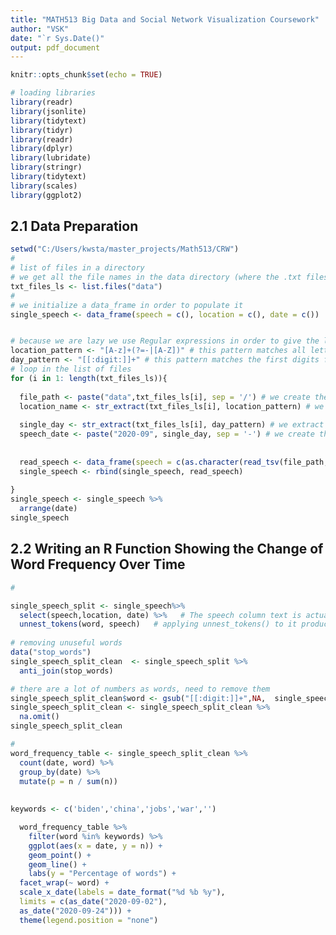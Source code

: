 ```yaml
---
title: "MATH513 Big Data and Social Network Visualization Coursework"
author: "VSK"
date: "`r Sys.Date()"
output: pdf_document
---
```


```r
knitr::opts_chunk$set(echo = TRUE)
```

```r
# loading libraries
library(readr)
library(jsonlite)
library(tidytext)
library(tidyr)
library(readr)
library(dplyr)
library(lubridate)
library(stringr)
library(tidytext)
library(scales)
library(ggplot2)
```

## 2.1 Data Preparation

```r
setwd("C:/Users/kwsta/master_projects/Math513/CRW")
#
# list of files in a directory
# we get all the file names in the data directory (where the .txt files are stored) and store them into a list
txt_files_ls <- list.files("data")
#
# we initialize a data_frame in order to populate it
single_speech <- data_frame(speech = c(), location = c(), date = c())


# because we are lazy we use Regular expressions in order to give the locatio and dates values
location_pattern <- "[A-z]+(?=-|[A-Z])" # this pattern matches all letters until the next char is uppercase or -, so "OhioSep21_2020.txt" returns "Ohio"
day_pattern <- "[[:digit:]]+" # this pattern matches the first digits from a string until the next char is not a digit, "Ohio21_2020.txt" returns "21"
# loop in the list of files
for (i in 1: length(txt_files_ls)){
  
  file_path <- paste("data",txt_files_ls[i], sep = '/') # we create the file path using string string concatenation
  location_name <- str_extract(txt_files_ls[i], location_pattern) # we extract the location name from the file name
  
  single_day <- str_extract(txt_files_ls[i], day_pattern) # we extract the day of the speech from the file name
  speech_date <- paste("2020-09", single_day, sep = '-') # we create the speech data with string concatenation
  
  
  read_speech <- data_frame(speech = c(as.character(read_tsv(file_path, col_names=FALSE))),location = c(location_name), date = c(as_date(speech_date)))
  single_speech <- rbind(single_speech, read_speech)
                   
}
single_speech <- single_speech %>%
  arrange(date)
single_speech
```

## 2.2 Writing an R Function Showing the Change of Word Frequency Over Time

```r
#

single_speech_split <- single_speech%>%
  select(speech,location, date) %>%   # The speech column text is actually a dataframe, 
  unnest_tokens(word, speech)   # applying unnest_tokens() to it produced an error, so had to make it character
  
# removing unuseful words
data("stop_words")
single_speech_split_clean  <- single_speech_split %>%
  anti_join(stop_words)

# there are a lot of numbers as words, need to remove them
single_speech_split_clean$word <- gsub("[[:digit:]]+",NA,  single_speech_split_clean$word)
single_speech_split_clean <- single_speech_split_clean %>%
  na.omit()
single_speech_split_clean
```

```r
#
word_frequency_table <- single_speech_split_clean %>%
  count(date, word) %>%
  group_by(date) %>%
  mutate(p = n / sum(n))
  
 
keywords <- c('biden','china','jobs','war','')

  word_frequency_table %>%
    filter(word %in% keywords) %>%
    ggplot(aes(x = date, y = n)) +
    geom_point() +
    geom_line() +
    labs(y = "Percentage of words") +
  facet_wrap(~ word) +
  scale_x_date(labels = date_format("%d %b %y"),
  limits = c(as_date("2020-09-02"),
  as_date("2020-09-24"))) +
  theme(legend.position = "none")

````